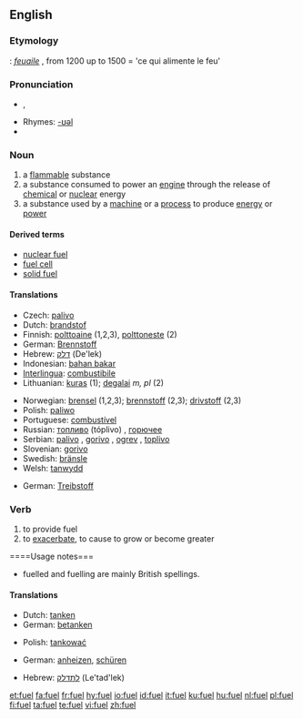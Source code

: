 {{wikipedia|dab=fuel (disambiguation)|fuel}}
==English==

===Etymology===
{{OF.}}: ''[[feuaile]]'' , from 1200 up to 1500 = 'ce qui alimente le feu'

===Pronunciation===
* {{IPA|/ˈfjuːəl̩/}}, {{SAMPA|/"fju:@l/}}
* Rhymes: [[Rhymes:English:-ʊəl|-ʊəl]]
* {{audio|en-uk-fuel.ogg|Audio (UK)}}

===Noun===
{{wikipedia}}
{{en-noun}}

# a [[flammable]] substance
# a substance consumed to power an [[engine]] through the release of [[chemical]] or [[nuclear]] energy
# a substance used by a [[machine]] or a [[process]] to produce [[energy]] or [[power]]

====Derived terms====
*[[nuclear fuel]]
*[[fuel cell]]
*[[solid fuel]]

====Translations====
{{trans-top|flammable substance}}
* Czech: [[palivo]] {{n}}
* Dutch: [[brandstof]] {{f|m}}
* Finnish: [[polttoaine]] (1,2,3), [[polttoneste]] (2)
* German: [[Brennstoff]] {{m}}
* Hebrew: [[דלק]] (De'lek)
* Indonesian: [[bahan bakar]]
* [[Interlingua]]: [[combustibile]]
* Lithuanian: [[kuras]] {{m}} (1); [[degalai]] ''m, pl'' (2)
{{trans-mid}}
* Norwegian: [[brensel]] {{n}} (1,2,3); [[brennstoff]] {{n}} (2,3); [[drivstoff]] {{n}} (2,3)
* Polish: [[paliwo]]
* Portuguese: [[combustível]] {{m}}
* Russian: [[топливо]] (tóplivo) {{n}}, [[горючее]] {{n}}
* Serbian: [[palivo]] {{n}}, [[gorivo]] {{n}}, [[ogrev]] {{m}}, [[toplivo]] {{n}}
* Slovenian: [[gorivo]]
* Swedish: [[bränsle]]
* Welsh: [[tanwydd]] {{m}}
{{trans-bottom}}

{{trans-top|substance consumed to power an engine}}
* German: [[Treibstoff]] {{m}}
{{trans-mid}}
{{trans-bottom}}

===Verb===
{{en-verb}}
{{en-verb|fuell|ing}}
# to provide fuel
# to [[exacerbate]], to cause to grow or become greater

====Usage notes===
* fuelled and fuelling are mainly British spellings.

====Translations====
{{trans-top|to provide fuel}}
* Dutch: [[tanken]]
* German: [[betanken]]
{{trans-mid}}
* Polish: [[tankować]]
{{trans-bottom}}

{{trans-top|to exacerbate, to cause to grow or become greater}}
* German: [[anheizen]], [[schüren]]
{{trans-mid}}
{{trans-bottom}}

{{checktrans-top}}
* Hebrew: [[לתדלק]] (Le'tad'lek)
{{checktrans-bottom}}

[[et:fuel]]
[[fa:fuel]]
[[fr:fuel]]
[[hy:fuel]]
[[io:fuel]]
[[id:fuel]]
[[it:fuel]]
[[ku:fuel]]
[[hu:fuel]]
[[nl:fuel]]
[[pl:fuel]]
[[fi:fuel]]
[[ta:fuel]]
[[te:fuel]]
[[vi:fuel]]
[[zh:fuel]]